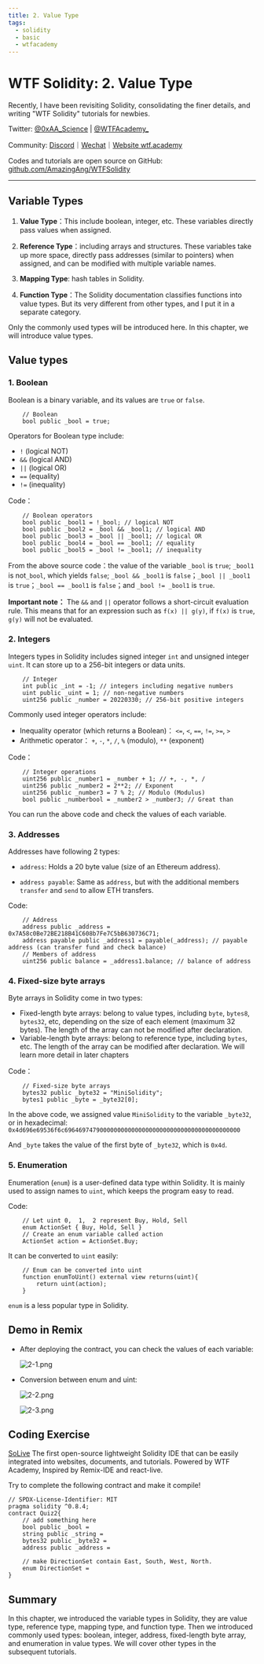 ```yaml
---
title: 2. Value Type
tags:
  - solidity
  - basic
  - wtfacademy
---
```



# WTF Solidity: 2. Value Type

<QuizProgress courseId={SOLIDITY_COURSE_ID} lessonId={SOLIDITY_BASIC_LESSON_ID_2}></QuizProgress>

Recently, I have been revisiting Solidity, consolidating the finer details, and writing "WTF Solidity" tutorials for newbies. 

Twitter: [@0xAA_Science](https://twitter.com/0xAA_Science) | [@WTFAcademy_](https://twitter.com/WTFAcademy_)

Community: [Discord](https://discord.gg/5akcruXrsk)｜[Wechat](https://docs.google.com/forms/d/e/1FAIpQLSe4KGT8Sh6sJ7hedQRuIYirOoZK_85miz3dw7vA1-YjodgJ-A/viewform?usp=sf_link)｜[Website wtf.academy](https://wtf.academy)

Codes and tutorials are open source on GitHub: [github.com/AmazingAng/WTFSolidity](https://github.com/AmazingAng/WTFSolidity)


-----

## Variable Types

1. **Value Type**：This include boolean, integer, etc. These variables directly pass values when assigned.

2. **Reference Type**：including arrays and structures. These variables take up more space, directly pass addresses (similar to pointers) when assigned, and can be modified with multiple variable names.

3. **Mapping Type**: hash tables in Solidity.

4. **Function Type**：The Solidity documentation classifies functions into value types. But its very different from other types, and I put it in a separate category.

Only the commonly used types will be introduced here. In this chapter, we will introduce value types.

## Value types

### 1. Boolean

Boolean is a binary variable, and its values are `true` or `false`.

```solidity
    // Boolean
    bool public _bool = true;
```

Operators for Boolean type include:

- `!`   (logical NOT)
- `&&`  (logical AND)
- `||`  (logical OR)
- `==`  (equality)
- `!=`  (inequality)

Code：

```solidity
    // Boolean operators
    bool public _bool1 = !_bool; // logical NOT
    bool public _bool2 = _bool && _bool1; // logical AND
    bool public _bool3 = _bool || _bool1; // logical OR
    bool public _bool4 = _bool == _bool1; // equality
    bool public _bool5 = _bool != _bool1; // inequality
```

From the above source code：the value of the variable `_bool` is `true`; `_bool1` is not`_bool`, which yields `false`; `_bool && _bool1` is `false`；`_bool || _bool1` is `true`；`_bool == _bool1` is `false`；and `_bool != _bool1` is `true`.

**Important note：** The `&&` and `||` operator follows a short-circuit evaluation rule. This means that for an expression such as `f(x) || g(y)`, if `f(x)` is `true`, `g(y)` will not be evaluated.

### 2. Integers

Integers types in Solidity includes signed integer `int` and unsigned integer `uint`. It can store up to a 256-bit integers or data units.

```solidity
    // Integer
    int public _int = -1; // integers including negative numbers
    uint public _uint = 1; // non-negative numbers
    uint256 public _number = 20220330; // 256-bit positive integers
```
Commonly used integer operators include:

- Inequality operator (which returns a Boolean)： `<=`,  `<`,  `==`,  `!=`,  `>=`,  `>` 
- Arithmetic operator： `+`,  `-`,  `*`,  `/`,  `%` (modulo), `**` (exponent)

Code：

```solidity
    // Integer operations
    uint256 public _number1 = _number + 1; // +, -, *, /
    uint256 public _number2 = 2**2; // Exponent
    uint256 public _number3 = 7 % 2; // Modulo (Modulus)
    bool public _numberbool = _number2 > _number3; // Great than
```

You can run the above code and check the values of each variable.

### 3. Addresses

Addresses have following 2 types: 
- `address`: Holds a 20 byte value (size of an Ethereum address).

- `address payable`: Same as `address`, but with the additional members `transfer` and `send` to allow ETH transfers.

Code:

```solidity
    // Address
    address public _address = 0x7A58c0Be72BE218B41C608b7Fe7C5bB630736C71;
    address payable public _address1 = payable(_address); // payable address (can transfer fund and check balance)
    // Members of address
    uint256 public balance = _address1.balance; // balance of address
```

### 4. Fixed-size byte arrays

Byte arrays in Solidity come in two types:

- Fixed-length byte arrays: belong to value types, including `byte`, `bytes8`, `bytes32`, etc, depending on the size of each element (maximum 32 bytes). The length of the array can not be modified after declaration.
- Variable-length byte arrays: belong to reference type, including `bytes`, etc. The length of the array can be modified after declaration. We will learn more detail in later chapters


Code：

```solidity
    // Fixed-size byte arrays
    bytes32 public _byte32 = "MiniSolidity"; 
    bytes1 public _byte = _byte32[0]; 
```

In the above code, we assigned value `MiniSolidity` to the variable `_byte32`, or in hexadecimal: `0x4d696e69536f6c69646974790000000000000000000000000000000000000000`

And `_byte` takes the value of the first byte of `_byte32`, which is `0x4d`.

### 5. Enumeration

Enumeration (`enum`) is a user-defined data type within Solidity. It is mainly used to assign names to `uint`, which keeps the program easy to read.

Code:

```solidity
    // Let uint 0,  1,  2 represent Buy, Hold, Sell
    enum ActionSet { Buy, Hold, Sell }
    // Create an enum variable called action
    ActionSet action = ActionSet.Buy;
```

It can be converted to `uint` easily:

```solidity
    // Enum can be converted into uint
    function enumToUint() external view returns(uint){
        return uint(action);
    }
```

`enum` is a less popular type in Solidity. 

## Demo in Remix

- After deploying the contract, you can check the values of each variable:

   ![2-1.png](./img/2-1.png)
  
- Conversion between enum and uint:

   ![2-2.png](./img/2-2.png)

   ![2-3.png](./img/2-3.png)

## Coding Exercise

[SoLive](https://solive.wtf) The first open-source lightweight Solidity IDE that can be easily integrated into websites, documents, and tutorials. Powered by WTF Academy, Inspired by Remix-IDE and react-live.

Try to complete the following contract and make it compile!

```solidity solive height=400px
// SPDX-License-Identifier: MIT
pragma solidity ^0.8.4;
contract Quiz2{
    // add something here
    bool public _bool = 
    string public _string = 
    bytes32 public _byte32 = 
    address public _address = 

    // make DirectionSet contain East, South, West, North.
    enum DirectionSet = 
}
```


## Summary 

In this chapter, we introduced the variable types in Solidity, they are value type, reference type, mapping type, and function type. Then we introduced commonly used types: boolean, integer, address, fixed-length byte array, and enumeration in value types. We will cover other types in the subsequent tutorials.

<QuizForm courseId={SOLIDITY_COURSE_ID} lessonId={SOLIDITY_BASIC_LESSON_ID_2}></QuizForm>
